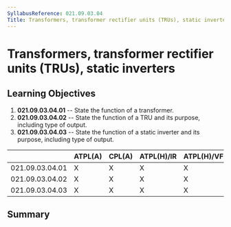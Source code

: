 ```yaml
---
SyllabusReference: 021.09.03.04
Title: Transformers, transformer rectifier units (TRUs), static inverters
---
```


# Transformers, transformer rectifier units (TRUs), static inverters

## Learning Objectives

1.  **021.09.03.04.01** -- State the function of a transformer.
2.  **021.09.03.04.02** -- State the function of a TRU and its purpose, including
    type of output.
3.  **021.09.03.04.03** -- State the function of a static inverter and its
    purpose, including type of output.

|                 | ATPL(A) | CPL(A) | ATPL(H)/IR | ATPL(H)/VFR | CPL(H) | IR  | CBIR(A) |
| --------------- | ------- | ------ | ---------- | ----------- | ------ | --- | ------- |
| 021.09.03.04.01 | X       | X      | X          | X           | X      |     |         |
| 021.09.03.04.02 | X       | X      | X          | X           | X      |     |         |
| 021.09.03.04.03 | X       | X      | X          | X           | X      |     |         |

## Summary
